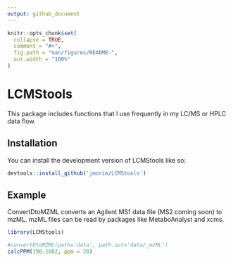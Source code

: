 ```yaml
---
output: github_document
---
```


<!-- README.md is generated from README.Rmd. Please edit that file -->

```r
knitr::opts_chunk$set(
  collapse = TRUE,
  comment = "#>",
  fig.path = "man/figures/README-",
  out.width = "100%"
)
```

# LCMStools

<!-- badges: start -->
<!-- badges: end -->

This package includes functions that I use frequently in my LC/MS or HPLC data flow.

## Installation

You can install the development version of LCMStools like so:

``` r
devtools::install_github('jmorim/LCMStools')
```

## Example

ConvertDtoMZML converts an Agilent MS1 data file (MS2 coming soon) to mzML.
mzML files can be read by packages like MetaboAnalyst and xcms.

```r
library(LCMStools)

#convertDtoMZML(path='data', path.out='data/_mzML')
calcPPM(198.1002, ppm = 20)
```